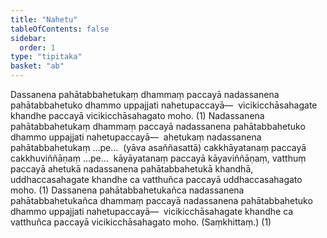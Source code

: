 ```yaml
---
title: "Nahetu"
tableOfContents: false
sidebar:
  order: 1
type: "tipitaka"
basket: "ab"
---
```



<DynamicBreadcrumb />

<Division number="62">

<Paragraph number="4202">
Dassanena pahātabbahetukaṃ dhammaṃ paccayā nadassanena pahātabbahetuko dhammo uppajjati nahetupaccayā—  vicikicchāsahagate khandhe paccayā vicikicchāsahagato moho. (1)
</Paragraph>

<Paragraph number="4203">
Nadassanena pahātabbahetukaṃ dhammaṃ paccayā nadassanena pahātabbahetuko dhammo uppajjati nahetupaccayā—  ahetukaṃ nadassanena pahātabbahetukaṃ …pe…  (yāva asaññasattā) cakkhāyatanaṃ paccayā cakkhuviññāṇaṃ …pe…  kāyāyatanaṃ paccayā kāyaviññāṇaṃ, vatthuṃ paccayā ahetukā nadassanena pahātabbahetukā khandhā, uddhaccasahagate khandhe ca vatthuñca paccayā uddhaccasahagato moho. (1)
</Paragraph>

<Paragraph number="4204">
Dassanena pahātabbahetukañca nadassanena pahātabbahetukañca dhammaṃ paccayā nadassanena pahātabbahetuko dhammo uppajjati nahetupaccayā—  vicikicchāsahagate khandhe ca vatthuñca paccayā vicikicchāsahagato moho. (Saṃkhittaṃ.) (1)
</Paragraph>
</Division>